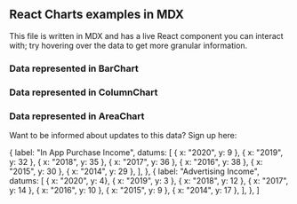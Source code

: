
## React Charts examples in MDX

This file is written in MDX and has a live React component you can interact with; try hovering over the data to get more granular information.

### Data represented in BarChart 

<figure style={{ height: 300 }}>
  <Chart
    data={data}
    series={{ type: "bar" }}
    axes={[
      { primary: true, type: "ordinal", position: "left" },
      { position: "bottom", type: "linear", stacked: true },
    ]}
    tooltip
  />
</figure>

### Data represented in ColumnChart 

<figure style={{ height: 300 }}>
  <Chart
    data={data}
    series={{ type: "bar" }}
    axes={[
      { primary: true, type: "ordinal", position: "bottom" },
      { position: "left", type: "linear", stacked: false},
    ]}
    tooltip
  />
</figure>

### Data represented in AreaChart 
<figure style={{ height: 300 }}>
  <Chart
    data={data}
    series={{ type: "bar" }}
    axes={[
      { primary: true, position: 'bottom', type: 'time'},
      { position: 'left', type: 'linear', stacked: true},
    ]}
    tooltip
  />
</figure>

Want to be informed about updates to this data? Sign up here: 

<Form />


  {
    label: "In App Purchase Income",
    datums: [
      { x: "2020", y: 9 },
      { x: "2019", y: 32 },
      { x: "2018", y: 35 },
      { x: "2017", y: 36 },
      { x: "2016", y: 38 },
      { x: "2015", y: 30 },
      { x: "2014", y: 29 },
    ],
  },
  {
    label: "Advertising Income",
    datums: [
      { x: "2020", y: 4},
      { x: "2019", y: 3 },
      { x: "2018", y: 12 },
      { x: "2017", y: 14 },
      { x: "2016", y: 10 },
      { x: "2015", y: 9 },
      { x: "2014", y: 17 },
    ],
  },
]
